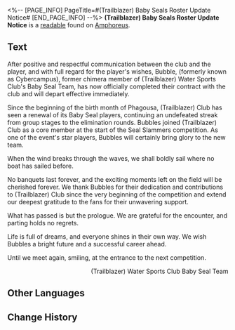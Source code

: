 <%-- [PAGE_INFO]
PageTitle=#(Trailblazer) Baby Seals Roster Update Notice#
[END_PAGE_INFO] --%>
{{Readable Infobox
|id           = 515
|partIds      = 190842
|title        = 
|image        = Item (Trailblazer) Baby Seals Roster Update Notice.png
|world        = Amphoreus
|parts        = 1
|author       = <!--to be added-->
|description  = Official announcement from the (Trailblazer) Aquatics Club regarding their Baby Seal Team.
|part1        = (Trailblazer) Baby Seals Roster Update Notice
|source1      = {{cx|Source missing}}
|characters   = Phagousa
|factions     = 
}}
'''(Trailblazer) Baby Seals Roster Update Notice''' is a [[readable]] found on [[Amphoreus]].
<!--
==Location==
{{Map Embed|<map name>|<marker id>}}
-->
==Text==
After positive and respectful communication between the club and the player, and with full regard for the player's wishes, Bubble, (formerly known as Cybercampus), former chimera member of (Trailblazer) Water Sports Club's Baby Seal Team, has now officially completed their contract with the club and will depart effective immediately.

Since the beginning of the birth month of Phagousa, (Trailblazer) Club has seen a renewal of its Baby Seal players, continuing an undefeated streak from group stages to the elimination rounds. Bubbles joined (Trailblazer) Club as a core member at the start of the Seal Slammers competition. As one of the event's star players, Bubbles will certainly bring glory to the new team.

When the wind breaks through the waves, we shall boldly sail where no boat has sailed before.

No banquets last forever, and the exciting moments left on the field will be cherished forever. We thank Bubbles for their dedication and contributions to (Trailblazer) Club since the very beginning of the competition and extend our deepest gratitude to the fans for their unwavering support.

What has passed is but the prologue. We are grateful for the encounter, and parting holds no regrets.

Life is full of dreams, and everyone shines in their own way. We wish Bubbles a bright future and a successful career ahead.

Until we meet again, smiling, at the entrance to the next competition.

<div align="right">(Trailblazer) Water Sports Club Baby Seal Team</div>

<!--
==Trivia==
* 
-->
==Other Languages==
{{Other Languages
|en   = (Trailblazer) Baby Seals Roster Update Notice
|zhs  = (开拓者)小海豹战队选手变动公告
|zht  = (開拓者)小海豹戰隊選手變動公告
|ja   = (開拓者)のリトル・アザラシチーム選手変更について
|ko   = (개척자) 물범팀 선수 변경 공지
|es   = Aviso de cambio de alineación del equipo de foquitas de (Trazacaminos)
|fr   = Annonce sur le remaniement de l'équipe des bébés phoques de ({{MC|m=Pionnier|f=Pionnière}})
|ru   = (Первопроходец): Объявление о смене участников отряда «Маленькие тюлени»
|th   = ประกาศเปลี่ยนผู้เข้าแข่งขัน ของกลุ่มแมวน้ำ (ผู้บุกเบิก)
|vi   = Thông Báo Thay Đổi Tuyển Thủ Đội Hải Cẩu Nhỏ (Nhà Khai Phá)
|de   = Bekanntmachung über die Umbesetzung des Teams Seehündchen von (Trailblazer)
|id   = Pengumuman Perubahan Pemain Tim Anjing Laut Kecil (Trailblazer)
|pt   = Nota de Atualização do Esquadrão das Foquinhas de (Desbrava{{MC|m=dor|f=dora}})
}}

==Change History==
{{Change History|3.2}}